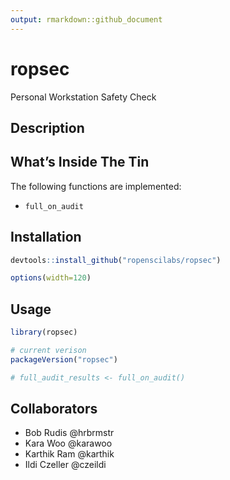 ```yaml
---
output: rmarkdown::github_document
---
```


# ropsec

Personal Workstation Safety Check

## Description

## What's Inside The Tin

The following functions are implemented:

- `full_on_audit`

## Installation

```r
devtools::install_github("ropenscilabs/ropsec")
```

```r
options(width=120)
```

## Usage

```r
library(ropsec)

# current verison
packageVersion("ropsec")

```

```r
# full_audit_results <- full_on_audit()
```


## Collaborators

- Bob Rudis @hrbrmstr
- Kara Woo @karawoo
- Karthik Ram @karthik
- Ildi Czeller @czeildi
